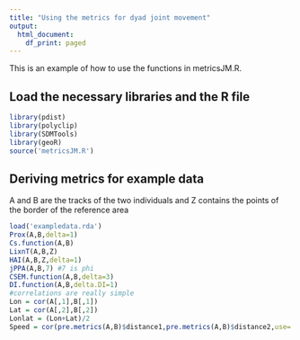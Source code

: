 ```yaml
---
title: "Using the metrics for dyad joint movement"
output:
  html_document:
    df_print: paged
---
```


This is an example of how to use the functions in metricsJM.R.

## Load the necessary libraries and the R file

```r
library(pdist)
library(polyclip)
library(SDMTools)
library(geoR)
source('metricsJM.R')
```

## Deriving metrics for example data

A and B are the tracks of the two individuals and Z contains the points of the border of the reference area

```r
load('exampledata.rda')
Prox(A,B,delta=1)
Cs.function(A,B)
LixnT(A,B,Z)
HAI(A,B,Z,delta=1) 
jPPA(A,B,7) #7 is phi
CSEM.function(A,B,delta=3)
DI.function(A,B,delta.DI=1)
#correlations are really simple
Lon = cor(A[,1],B[,1])
Lat = cor(A[,2],B[,2])
Lonlat = (Lon+Lat)/2
Speed = cor(pre.metrics(A,B)$distance1,pre.metrics(A,B)$distance2,use='pairwise.complete.obs')
```


